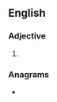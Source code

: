 ==English==

===Adjective===
{{head|en|comparative adjective}}

# {{en-comparative of|leaky}}

===Anagrams===
* {{anagrams|en|a=aeeiklr|earlike}}